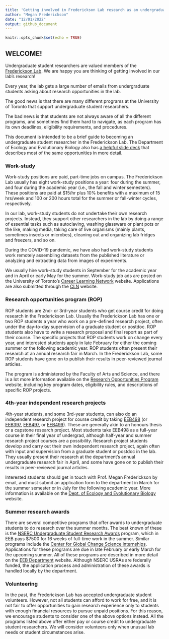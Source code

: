 ```yaml
---
title: 'Getting involved in Frederickson Lab research as an undergraduate student'
author: "Megan Frederickson"
date: "12/01/2022"
output: github_document
---
```


```r
knitr::opts_chunk$set(echo = TRUE)
```

## WELCOME!

Undergraduate student researchers are valued members of the [Frederickson Lab](http://mutualism.ca). We are happy you are thinking of getting involved in our lab's research!

Every year, the lab gets a large number of emails from undergraduate students asking about research opportunities in the lab. 

The good news is that there are many different programs at the University of Toronto that support undergraduate student researchers. 

The bad news is that students are not always aware of all the different programs, and sometimes find them hard to navigate, as each program has its own deadlines, eligibility requirements, and procedures. 

This document is intended to be a brief guide to becoming an undergraduate student researcher in the Frederickson Lab. The Department of Ecology and Evolutionary Biology also has [a helpful slide deck](https://docs.google.com/presentation/d/1dT8qmbnDMnP6IeaRHRbfRPwzXYWYPmxDo1n27dWhwjY/edit#slide=id.gc55ddffe75_0_1483) that describes most of the same opportunities in more detail. 

### Work-study 

Work-study positions are paid, part-time jobs on campus. The Frederickson Lab usually has eight work-study positions a year: four during the summer, and four during the academic year (i.e., the fall and winter semesters). These positions are paid at $15/hr plus 10% benefits with a maximum of 15 hrs/week and 100 or 200 hours total for the summer or fall-winter cycles, respectively. 

In our lab, work-study students do not undertake their own research projects. Instead, they support other researchers in the lab by doing a range of essential tasks such as autoclaving, washing glassware or plant pots or the like, making media, taking care of live organisms (mainly plants, sometimes insects or microbes), cleaning out and organizing lab fridges and freezers, and so on. 

During the COVID-19 pandemic, we have also had work-study students work remotely assembling datasets from the published literature or analyzing and extracting data from images of experiments. 

We usually hire work-study students in September for the academic year and in April or early May for the summer. Work-study job ads are posted on the University of Toronto's [Career Learning Network](https://clnx.utoronto.ca/students/wspublicstudents.htm) website. Applications are also submitted through the [CLN](https://clnx.utoronto.ca) website. 

### Research opportunities program (ROP)

ROP students are 2nd- or 3rd-year students who get course credit for doing research in the Frederickson Lab. Usually the Frederickson Lab has one or two ROP students a year who work on a pre-defined research project, often under the day-to-day supervision of a graduate student or postdoc. ROP students also have to write a research proposal and final report as part of their course. The specific projects that ROP students work on change every year, and interested students apply in late February for either the coming summer or the following academic year. ROP students often present their research at an annual research fair in March. In the Frederickson Lab, some ROP students have gone on to publish their results in peer-reviewed journal articles.

The program is administered by the Faculty of Arts and Science, and there is a lot more information available on the [Research Opportunities Program](https://www.artsci.utoronto.ca/current/academics/research-opportunities/research-opportunities-program) website, including key program dates, eligibility rules, and descriptions of specific ROP projects. 

### 4th-year independent research projects

4th-year students, and some 3rd-year students, can also do an independent research project for course credit by taking [EEB498](https://artsci.calendar.utoronto.ca/course/eeb498y1) (or [EEB397](https://artsci.calendar.utoronto.ca/course/eeb397y1), [EEB497](https://artsci.calendar.utoronto.ca/course/eeb497h1), or [EEB499](https://artsci.calendar.utoronto.ca/course/eeb499y1)). These are generally akin to an honours thesis or a capstone research project. Most students take EEB498 as a full-year course in their final year of undergrad, although half-year and summer research project courses are a possibility. Research project students develop and carry out their own independent research project, again often with input and supervision from a graduate student or postdoc in the lab. They usually present their research at the department's annual undergraduate research fair in April, and some have gone on to publish their results in peer-reviewed journal articles.

Interested students should get in touch with Prof. Megan Frederickson by email, and must submit an application form to the department in March for the summer semester or in July for the following academic year. More information is available on the [Dept. of Ecology and Evolutionary Biology](https://eeb.utoronto.ca/education/undergraduate/research-courses-2/) website.

### Summer research awards

There are several competitive programs that offer awards to undergraduate students to do research over the summer months. The best known of these is the [NSERC Undergraduate Student Research Awards](https://www.nserc-crsng.gc.ca/students-etudiants/ug-pc/usra-brpc_eng.asp) program, which in EEB pays $7500 for 16 weeks of full-time work in the summer. Similar programs include the [Center for Global Change Science internships](https://cgcs.physics.utoronto.ca/internships/). Applications for these programs are due in late February or early March for the upcoming summer. All of these programs are described in more detail on the [EEB Department](https://eeb.utoronto.ca/education/undergraduate/scholarships-and-awards/) website. Although NSERC USRAs are federally funded, the application process and administration of these awards is handled locally by the department. 

### Volunteering

In the past, the Frederickson Lab has accepted undergraduate student volunteers. However, not all students can afford to work for free, and it is not fair to offer opportunities to gain research experience only to students with enough financial resources to pursue unpaid positions. For this reason, we encourage students to consider one of the above options instead. All the programs listed above offer either pay or course credit to undergraduate student researchers. We will consider volunteers only when unusual lab needs or student circumstances arise. 
